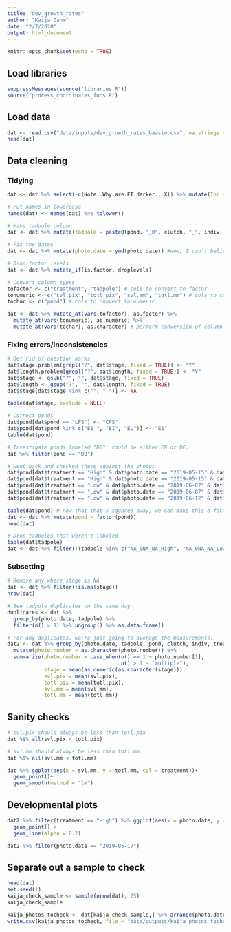 ```yaml
---
title: "dev_growth_rates"
author: "Kaija Gahm"
date: "2/7/2020"
output: html_document
---
```


```r
knitr::opts_chunk$set(echo = TRUE)
```

## Load libraries
```r
suppressMessages(source("libraries.R"))
source("process_coordinates_funs.R")
```


## Load data
```r
dat <- read.csv("data/inputs/dev_growth_rates_baasim.csv", na.strings = c("", " ", "-"), as.is = T)
head(dat)
```

## Data cleaning
### Tidying
```r
dat <- dat %>% select(-c(Note..Why.are.EI.darker., X)) %>% mutate(Inc = capwords(tolower(as.character(Inc)))) %>% rename(treatment = Inc) # fix treatment formatting, get rid of a column we don't need

# Put names in lowercase
names(dat) <- names(dat) %>% tolower()

# Make tadpole column
dat <- dat %>% mutate(tadpole = paste0(pond, "_0", clutch, "_", indiv, "_", treatment))

# Fix the dates
dat <- dat %>% mutate(photo.date = ymd(photo.date)) #wow, I can't believe this just...works!

# Drop factor levels
dat <- dat %>% mutate_if(is.factor, droplevels)

# Convert column types
tofactor <- c("treatment", "tadpole") # cols to convert to factor
tonumeric <- c("svl.pix", "totl.pix", "svl.mm", "totl.mm") # cols to convert to numeric
tochar <- c("pond") # cols to convert to numeric

dat <- dat %>% mutate_at(vars(tofactor), as.factor) %>%
  mutate_at(vars(tonumeric), as.numeric) %>%
  mutate_at(vars(tochar), as.character) # perform conversion of column types
```

### Fixing errors/inconsistencies
```r
# Get rid of question marks
dat$stage.problem[grepl("?", dat$stage, fixed = TRUE)] <- "Y"
dat$length.problem[grepl("?", dat$length, fixed = TRUE)] <- "Y"
dat$stage <- gsub("?", "", dat$stage, fixed = TRUE)
dat$length <- gsub("?", "", dat$length, fixed = TRUE)
dat$stage[dat$stage %in% c("", " ")] <- NA

table(dat$stage, exclude = NULL)

# Correct ponds
dat$pond[dat$pond == "LPS"] <- "CPS"
dat$pond[dat$pond %in% c("E1 ", "EI", "EL")] <- "E1"
table(dat$pond)

# Investigate ponds labeled "DB": could be either PB or DE.
dat %>% filter(pond == "DB")

# went back and checked these against the photos
dat$pond[dat$treatment == "High" & dat$photo.date == "2019-05-15" & dat$photo.number == "59"] <- "PB"
dat$pond[dat$treatment == "High" & dat$photo.date == "2019-05-15" & dat$photo.number == "71"] <- "PB"
dat$pond[dat$treatment == "Low" & dat$photo.date == "2019-06-07" & dat$photo.number == "42"] <- "DE"
dat$pond[dat$treatment == "Low" & dat$photo.date == "2019-06-07" & dat$photo.number == "45"] <- "PB"
dat$pond[dat$treatment == "Low" & dat$photo.date == "2019-06-12" & dat$photo.number == "42"] <- "PB"

table(dat$pond) # now that that's squared away, we can make this a factor
dat <- dat %>% mutate(pond = factor(pond))
head(dat)

# Drop tadpoles that weren't labeled
table(dat$tadpole)
dat <- dat %>% filter(!(tadpole %in% c("NA_0NA_NA_High", "NA_0NA_NA_Low")))
```

### Subsetting
```r
# Remove any where stage is NA
dat <- dat %>% filter(!is.na(stage))
nrow(dat)

# See tadpole duplicates on the same day
duplicates <- dat %>% 
  group_by(photo.date, tadpole) %>% 
  filter(n() > 1) %>% ungroup() %>% as.data.frame()

# For any duplicates, we're just going to average the measurements.
dat2 <- dat %>% group_by(photo.date, tadpole, pond, clutch, indiv, treatment) %>%
  mutate(photo.number = as.character(photo.number)) %>%
  summarize(photo.number = case_when(n() == 1 ~ photo.number[1],
                                     n() > 1 ~ "multiple"),
            stage = mean(as.numeric(as.character(stage))),
            svl.pix = mean(svl.pix),
            totl.pix = mean(totl.pix),
            svl.mm = mean(svl.mm),
            totl.mm = mean(totl.mm))
```

## Sanity checks
```r
# svl.pix should always be less than totl.pix
dat %$% all(svl.pix < totl.pix)

# svl.mm should always be less than totl.mm
dat %$% all(svl.mm < totl.mm)

dat %>% ggplot(aes(x = svl.mm, y = totl.mm, col = treatment))+
  geom_point()+
  geom_smooth(method = "lm")
```

## Developmental plots
```r
dat2 %>% filter(treatment == "High") %>% ggplot(aes(x = photo.date, y = jitter(stage), group = interaction(tadpole, treatment))) +
  geom_point() +
  geom_line(alpha = 0.2)

dat2 %>% filter(photo.date == "2019-05-17")
```

## Separate out a sample to check
```r
head(dat)
set.seed(1)
kaija_check_sample <- sample(nrow(dat), 25)
kaija_check_sample

kaija_photos_tocheck <- dat[kaija_check_sample,] %>% arrange(photo.date, photo.number)
write.csv(kaija_photos_tocheck, file = "data/outputs/kaija_photos_tocheck.csv", row.names = F)
```
